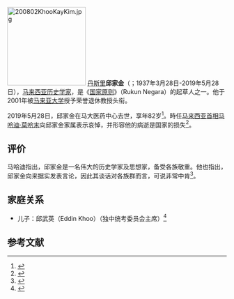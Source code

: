 [[File:200802KhooKayKim.jpg|180px]] 
[[丹斯里|丹斯里]]'''邱家金'''（{{lang-ms|Khoo Kay Kim}}；1937年3月28日-2019年5月28日），[[马来西亚|马来西亚]][[史家|历史学家]]，是《[[国家原则|国家原则]]》（Rukun Negara）的起草人之一。他于2001年被[[马来亚大学|马来亚大学]]授予荣誉退休教授头衔。

2019年5月28日，邱家金在马大医药中心去世，享年82岁<ref>{{Cite web|title=历史学家邱家金逝世，享寿82岁|url=https://www.malaysiakini.com/news/477645|accessdate=2021-02-12|date=2019-05-28|work=Malaysiakini|language=zh}}</ref>。時任[[马来西亚首相|马来西亚首相]][[马哈迪·莫哈末|马哈迪·莫哈末]]向邱家金家属表示哀悼，并形容他的病逝是国家的损失<ref name=":2">{{Cite web|title=“邱家金离逝是国家损失” 马哈迪向家属致哀 The Malaysian Insight|url=https://www.themalaysianinsight.com/chinese/s/157713|accessdate=2021-02-12|work=www.themalaysianinsight.com|language=zh}}</ref>。

== 评价 ==
马哈迪指出，邱家金是一名伟大的历史学家及思想家，备受各族敬重。他也指出，邱家金向来据实发表言论，因此其谈话对各族群而言，可说非常中肯<ref>{{Cite web|title=敦马:据实发表言论 邱家金备受各族敬重|url=https://www.enanyang.my/node/43065|accessdate=2021-02-12|date=2019-05-28|work=www.enanyang.my|language=zh-hans}}</ref>。

==家庭关系==
*儿子：邱武英（Eddin Khoo）（独中统考委员会主席）<ref>{{Cite web|title=你不知道的邱“家”金|url=https://www.kwongwah.com.my/20190601/%e4%bd%a0%e4%b8%8d%e7%9f%a5%e9%81%93%e7%9a%84%e9%82%b1%e5%ae%b6%e9%87%91/|accessdate=2021-03-22|work=光华网|language=en-US}}</ref>

== 参考文献 ==

<references />
